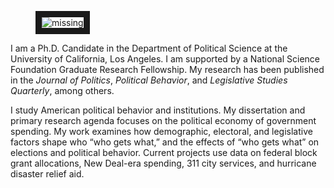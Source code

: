 <link rel="stylesheet" href="styles.css" type="text/css">
<link rel="stylesheet" href="site_libs/academicons-1.8.6/css/academicons.css" type="text/css">

<div id="columns">
  <div id="left">
  <figure>
  <img src="images/home.jpg" style="border:10px solid;" alt = "missing" />
  </figure>
  </div>
  <div id="right">
  <p>I am a Ph.D. Candidate in the Department of Political Science at the University of California, Los Angeles. I am supported by a National Science Foundation Graduate Research Fellowship. My research has been published in the *Journal of Politics*, *Political Behavior*, and *Legislative Studies Quarterly*, among others.</p>
  <p>I study American political behavior and institutions. My dissertation and primary research agenda focuses on the political economy of government spending. My work examines how demographic, electoral, and legislative factors shape who "who gets what," and the effects of "who gets what" on elections and political behavior. Current projects use data on federal block grant allocations, New Deal-era spending, 311 city services, and hurricane disaster relief aid.</p>
  </div>
  </div>